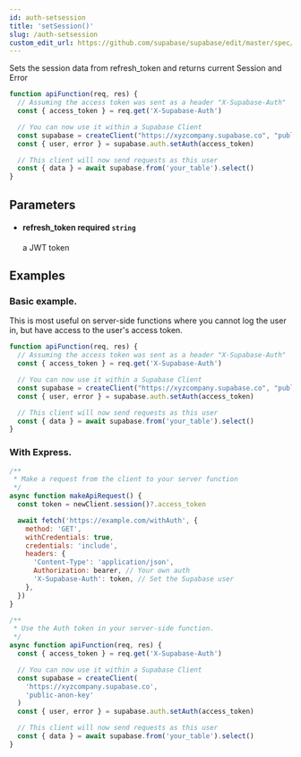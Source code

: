 ```yaml
---
id: auth-setsession
title: 'setSession()'
slug: /auth-setsession
custom_edit_url: https://github.com/supabase/supabase/edit/master/spec/supabase_js_v2_legacy.yml
---
```



Sets the session data from refresh_token and returns current Session and Error

```js
function apiFunction(req, res) {
  // Assuming the access token was sent as a header "X-Supabase-Auth"
  const { access_token } = req.get('X-Supabase-Auth')

  // You can now use it within a Supabase Client
  const supabase = createClient("https://xyzcompany.supabase.co", "public-anon-key")
  const { user, error } = supabase.auth.setAuth(access_token)

  // This client will now send requests as this user
  const { data } = await supabase.from('your_table').select()
}
```

## Parameters

<ul className="method-list-group">
  
<li className="method-list-item">
  <h4 className="method-list-item-label">
    <span className="method-list-item-label-name">
      refresh_token
    </span>
    <span className="method-list-item-label-badge required">
      required
    </span>
    <span className="method-list-item-validation">
      <code>string</code>
    </span>
  </h4>
  <div class="method-list-item-description">

a JWT token

  </div>
  
</li>

</ul>

## Examples

### Basic example.

This is most useful on server-side functions where you cannot log the user in, but have access to the user's access token.

```js
function apiFunction(req, res) {
  // Assuming the access token was sent as a header "X-Supabase-Auth"
  const { access_token } = req.get('X-Supabase-Auth')

  // You can now use it within a Supabase Client
  const supabase = createClient("https://xyzcompany.supabase.co", "public-anon-key")
  const { user, error } = supabase.auth.setAuth(access_token)

  // This client will now send requests as this user
  const { data } = await supabase.from('your_table').select()
}
```

### With Express.

```js
/**
 * Make a request from the client to your server function
 */
async function makeApiRequest() {
  const token = newClient.session()?.access_token

  await fetch('https://example.com/withAuth', {
    method: 'GET',
    withCredentials: true,
    credentials: 'include',
    headers: {
      'Content-Type': 'application/json',
      Authorization: bearer, // Your own auth
      'X-Supabase-Auth': token, // Set the Supabase user
    },
  })
}

/**
 * Use the Auth token in your server-side function.
 */
async function apiFunction(req, res) {
  const { access_token } = req.get('X-Supabase-Auth')

  // You can now use it within a Supabase Client
  const supabase = createClient(
    'https://xyzcompany.supabase.co',
    'public-anon-key'
  )
  const { user, error } = supabase.auth.setAuth(access_token)

  // This client will now send requests as this user
  const { data } = await supabase.from('your_table').select()
}
```

